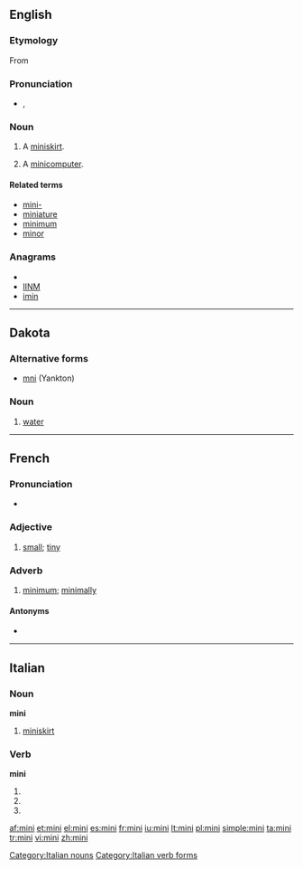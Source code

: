 {{also|Mini|mini-}}
==English==

===Etymology===
From {{term|mini-}}

===Pronunciation===
* {{a|UK}} {{IPA|/ˈmɪ.ni/}}, {{SAMPA|/"mI.ni/}}

===Noun===
{{en-noun}}

# A [[miniskirt]].
# {{dated}} A [[minicomputer]].

====Related terms====
* [[mini-]]
* [[miniature]]
* [[minimum]]
* [[minor]]

===Anagrams===
* {{alphagram|iimn}}
* [[IINM#English|IINM]]
* [[imin#English|imin]]

----

==Dakota==

===Alternative forms===
* [[mni]] (Yankton)

===Noun===
{{infl|dak|noun}}

# [[water]]

----

==French==

===Pronunciation===
* {{IPA|/mi.ni/|lang=fr}}

===Adjective===
{{fr-adj}}

# [[small]]; [[tiny]]

===Adverb===
{{fr-adv}}

# {{colloquial|lang=fr}} [[minimum]]; [[minimally]]

====Antonyms====
* {{l|fr|maxi}}

----

==Italian==

===Noun===
'''mini''' {{f|inv}}

# [[miniskirt]]

===Verb===
'''mini'''

# {{form of|[[second-person|Second-person]] [[singular]] [[present tense]]|minare|lang=it}}
# {{form of|[[first-person|First-person]] singular, second-person singular and [[third-person]] singular [[present subjunctive]]|minare|lang=it}}
# {{form of|Third-person singular [[imperative]]|minare|lang=it}}

[[Category:Italian nouns]]
[[Category:Italian verb forms]]

[[af:mini]]
[[et:mini]]
[[el:mini]]
[[es:mini]]
[[fr:mini]]
[[iu:mini]]
[[lt:mini]]
[[pl:mini]]
[[simple:mini]]
[[ta:mini]]
[[tr:mini]]
[[vi:mini]]
[[zh:mini]]